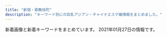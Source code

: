 ```yaml
---
title: "新宿・歌舞伎町"
description: "キーワード別にの巨乳アジアン・チャイナエステ嬢情報をまとめました。"
---
```


新着画像と新着キーワードをまとめています。
2021年01月27日の情報です。

<DmmAffiliateIns />
<KeywordTable
  shops={
    [
    {
        "url": "http://sakura-relax.net/",
        "keywords": {
            "C": 8,
            "86": 4,
            "85": 4,
            "E": 8,
            "87": 8
        },
        "img_links": [
            "http://sakura-relax.net/link/menlog.jpg",
            "http://sakura-relax.net/images/cg03.jpg",
            "http://sakura-relax.net/images/tel.png",
            "http://sakura-relax.net/images/cg06.jpg",
            "http://sakura-relax.net/images/qrc.png",
            "http://sakura-relax.net/images/top-img02.png",
            "http://sakura-relax.net/images/cg04.jpg",
            "http://sakura-relax.net/images/cg07.jpg",
            "http://sakura-relax.net/images/kan.jpg",
            "http://sakura-relax.net/images/top-img01.png"
        ],
        "station": "\u65b0\u5bbf\u4e09\u4e01\u76ee\u99c5E1\u51fa\u53e3",
        "name": "\u697d\u697d-\u30e9\u30af\u30e9\u30af-"
    },
    {
        "name": "\u7fbd\u8863\uff5e\u306f\u3054\u308d\u3082\uff5e",
        "keywords": {},
        "url": "https://www.hagoromo.tokyo/",
        "img_links": [],
        "station": "JR\u65b0\u5bbf\u99c5\u6771\u53e3\u30fb\u6b4c\u821e\u4f0e\u753a"
    },
    {
        "url": "http://hi-msg.com/koyuki/",
        "keywords": {
            "C": 8
        },
        "img_links": [
            "http://hi-msg.com/koyuki/img/english-t2.png",
            "http://hi-msg.com/koyuki/img/p-2-1.jpg",
            "http://hi-msg.com/koyuki/img/english-t5.png",
            "http://hi-msg.com/koyuki/img/t-3.png",
            "http://hi-msg.com/koyuki/img/p-2.jpg",
            "http://hi-msg.com/koyuki/img/p-0.jpg",
            "http://hi-msg.com/koyuki/img/card.png",
            "http://hi-msg.com/koyuki/img/p-1.jpg",
            "http://hi-msg.com/koyuki/img/kanban4s.jpg",
            "http://hi-msg.com/koyuki/img/p-9.jpg",
            "http://hi-msg.com/koyuki/img/p-4-1.jpg",
            "http://hi-msg.com/koyuki/img/p-4.jpg",
            "http://hi-msg.com/koyuki/img/p-6-1.jpg",
            "http://hi-msg.com/koyuki/img/p-8-1.jpg",
            "http://hi-msg.com/koyuki/img/p-11.jpg",
            "http://hi-msg.com/koyuki/img/kanban4.jpg",
            "http://hi-msg.com/koyuki/img/p-6.jpg",
            "http://hi-msg.com/koyuki/img/head.png",
            "http://hi-msg.com/koyuki/img/english-t1.png",
            "http://hi-msg.com/koyuki/img/t-2.png",
            "http://hi-msg.com/koyuki/img/p-8.jpg",
            "http://hi-msg.com/koyuki/img/botton.png",
            "http://hi-msg.com/koyuki/img/tit.png",
            "http://hi-msg.com/koyuki/img/tel.png",
            "http://hi-msg.com/koyuki/img/p-10.jpg",
            "http://hi-msg.com/koyuki/img/newstback.png",
            "http://hi-msg.com/koyuki/img/card-english.png",
            "http://hi-msg.com/koyuki/img/p-5.jpg",
            "http://hi-msg.com/koyuki/img/english-t3.png",
            "http://hi-msg.com/koyuki/img/p-7.jpg",
            "http://hi-msg.com/koyuki/img/p-3.jpg",
            "http://hi-msg.com/koyuki/img/p-3-1.jpg",
            "http://hi-msg.com/koyuki/img/t-1.png",
            "http://hi-msg.com/koyuki/img/english-t6.png",
            "http://hi-msg.com/koyuki/img/p-7-1.jpg",
            "http://hi-msg.com/koyuki/img/re.png",
            "http://hi-msg.com/koyuki/img/english-t4.png"
        ],
        "station": "JR\u65b0\u5bbf\u99c5\u6771\u53e3",
        "name": "KOYUKI"
    },
    {
        "station": "JR\u65b0\u5bbf\u99c5\u897f\u53e3",
        "keywords": {
            "87": 2,
            "86": 14,
            "D": 2,
            "E": 8
        },
        "img_links": [
            "http://sweety-est.tokyo/images/m3.jpg",
            "http://sweety-est.tokyo/images/slider-img002.jpg",
            "http://sweety-est.tokyo/images/tit-sub6.jpg",
            "http://sweety-est.tokyo/images/r1.jpg",
            "http://sweety-est.tokyo/images/a8.jpg",
            "http://sweety-est.tokyo/images/tit-sub4.jpg",
            "http://sweety-est.tokyo/images/cg05.jpg",
            "http://sweety-est.tokyo/images/qr.jpg",
            "http://sweety-est.tokyo/images/kan1.jpg",
            "http://sweety-est.tokyo/images/a2.jpg",
            "http://sweety-est.tokyo/images/tit-sub3.jpg",
            "http://sweety-est.tokyo/images/cg04.jpg",
            "http://sweety-est.tokyo/images/m4.jpg",
            "http://sweety-est.tokyo/images/r2.jpg",
            "http://sweety-est.tokyo/images/r4.jpg",
            "http://sweety-est.tokyo/images/a3.jpg",
            "http://sweety-est.tokyo/images/a6.jpg",
            "http://sweety-est.tokyo/images/a1.jpg",
            "http://sweety-est.tokyo/link/menlog.jpg",
            "http://sweety-est.tokyo/images/tit-sub2.jpg",
            "http://sweety-est.tokyo/images/slider-img003.jpg",
            "http://sweety-est.tokyo/images/m1.jpg",
            "http://sweety-est.tokyo/images/r6.jpg",
            "http://sweety-est.tokyo/images/cg08.jpg",
            "http://sweety-est.tokyo/images/sys.jpg",
            "http://sweety-est.tokyo/images/tit-sub5.jpg",
            "http://sweety-est.tokyo/images/a4.jpg",
            "http://sweety-est.tokyo/images/a5.jpg",
            "http://sweety-est.tokyo/images/b-online.png",
            "http://sweety-est.tokyo/images/a7.jpg",
            "http://sweety-est.tokyo/images/cg06.jpg",
            "http://sweety-est.tokyo/images/cg01.jpg",
            "http://sweety-est.tokyo/images/r3.jpg",
            "http://sweety-est.tokyo/images/tit-sub1.jpg",
            "http://sweety-est.tokyo/images/cg03.jpg",
            "http://sweety-est.tokyo/images/b-tel.png",
            "http://sweety-est.tokyo/images/m2.jpg",
            "http://sweety-est.tokyo/images/kan.jpg",
            "http://sweety-est.tokyo/images/slider-img001.jpg",
            "http://sweety-est.tokyo/images/r5.jpg",
            "http://sweety-est.tokyo/images/cg07.jpg",
            "http://sweety-est.tokyo/images/cg02.jpg"
        ],
        "name": "sweet-\u30b9\u30a6\u30a3\u30fc\u30c8-",
        "url": "http://sweety-est.tokyo/"
    },
    {
        "keywords": {
            "87": 14,
            "D": 28,
            "E": 14,
            "85": 14,
            "86": 14
        },
        "url": "http://yurali.oks.bz/",
        "station": "JR\u65b0\u5bbf\u99c5\u897f\u53e3",
        "name": "\u6c17\u697d",
        "img_links": [
            "http://yurali.oks.bz/images/acc2.jpg",
            "http://yurali.oks.bz/images/s_new.png",
            "http://yurali.oks.bz/images/mobile.jpg",
            "http://yurali.oks.bz/images/content.jpg",
            "http://yurali.oks.bz/photos/sites/48/2020/09/2020090809340917.jpg",
            "http://yurali.oks.bz/images/right.jpg",
            "http://yurali.oks.bz/photos/sites/48/2020/09/202009080934129.jpg",
            "http://yurali.oks.bz/photos/sites/48/2020/09/2020090809341126.jpg",
            "http://yurali.oks.bz/images/acc1.jpg",
            "http://yurali.oks.bz/images/acc4.jpg",
            "http://yurali.oks.bz/images/room2.jpg",
            "http://yurali.oks.bz/images/room4.jpg",
            "http://yurali.oks.bz/photos/sites/48/2020/06/2020063002493351.jpg",
            "http://yurali.oks.bz/images/room1.jpg",
            "http://yurali.oks.bz/images/acc3.jpg",
            "http://yurali.oks.bz/images/room3.jpg",
            "http://yurali.oks.bz/images/s2.jpg",
            "http://yurali.oks.bz/images/s4.jpg",
            "http://yurali.oks.bz/images/s3.jpg",
            "http://yurali.oks.bz/photos/sites/48/2020/09/2020090809341067.jpg",
            "http://yurali.oks.bz/images/s1.jpg",
            "http://yurali.oks.bz/photos/sites/48/2020/09/2020090809341490.jpg",
            "http://yurali.oks.bz/images/kanban.jpg",
            "http://yurali.oks.bz/images/top.jpg",
            "http://yurali.oks.bz/images/line.jpg"
        ]
    },
    {
        "keywords": {
            "87": 2,
            "90": 2,
            "F": 1,
            "88": 4,
            "D": 8,
            "86": 2,
            "89": 1,
            "E": 1,
            "C": 1
        },
        "station": "\u897f\u6b66\u65b0\u5bbf\u99c5\u5317\u53e3",
        "name": "CLEAR-\u30af\u30ea\u30a2-",
        "img_links": [
            "http://clear-es.net/images/index_12.jpg",
            "http://clear-es.net/images/index_19.jpg",
            "http://clear-es.net/uploads/c1f6d0346f5cb109ac62c21a58c7deff.jpg",
            "http://clear-es.net/images/index_18.jpg",
            "http://clear-es.net/images/index_20.jpg",
            "http://clear-es.net/uploads/97eb17743f96fd7f0551aab0bedd5e6f.jpg",
            "http://clear-es.net/images/index_25.jpg",
            "http://clear-es.net/images/index_01.jpg",
            "http://clear-es.net/images/index_23.jpg",
            "http://clear-es.net/images/index_10.jpg",
            "http://clear-es.net/uploads/deba56537604611ac3b8da004b92d809.jpg",
            "http://clear-es.net/yamituki-n/uploads/images/rena02.jpg",
            "http://clear-es.net/my_work/images/pic1.png",
            "http://clear-es.net/images/index_11.jpg",
            "http://clear-es.net/yamituki-n/uploads/images/mika03s.jpg",
            "http://clear-es.net/uploads/7553669390f1cc93427a4f6ad33b4668.jpg",
            "http://clear-es.net/images/index_03.jpg",
            "http://clear-es.net/yamituki-n/uploads/images/juri01s.jpg",
            "http://clear-es.net/uploads/10299154955d10c3b815a5638a35a934.jpg",
            "http://clear-es.net/images/index_21.jpg",
            "http://clear-es.net/images/index_06.jpg",
            "http://clear-es.net/images/index_02.jpg",
            "http://clear-es.net/uploads/cec0ed392fe00d8e3ff867c0625809e6.jpg",
            "http://clear-es.net/images/gallery_11.jpg",
            "http://clear-es.net/images/index_07.jpg",
            "http://clear-es.net/images/girls_11.jpg",
            "http://clear-es.net/images/index_09.jpg",
            "http://clear-es.net/uploads/22c8968348a9acc2dfc9ab0aecb09c27.jpg",
            "http://clear-es.net/images/index_24.jpg",
            "http://clear-es.net/uploads/09bdd5637edec4bfa3d47a7e9874640b.jpg",
            "http://clear-es.net/images/index_08.jpg",
            "http://clear-es.net/images/service_11.jpg",
            "http://clear-es.net/images/index_14.jpg",
            "http://clear-es.net/uploads/2aa97908694153fb149943f0b8445352.jpg",
            "http://clear-es.net/images/index_28_01.jpg",
            "http://clear-es.net/images/index_26.jpg",
            "http://clear-es.net/images/koko_1.jpg",
            "http://clear-es.net/images/index_05.jpg",
            "http://clear-es.net/images/girls_03.jpg",
            "http://clear-es.net/images/index_27.jpg",
            "http://clear-es.net/images/index_13.jpg",
            "http://clear-es.net/uploads/e1133a4ba0f8c81f9d272f5793bda380.jpg",
            "http://clear-es.net/uploads/f426bd85a8f6a9eac87e55b2d44c4bd5.jpg",
            "http://clear-es.net/images/index_15.jpg",
            "http://clear-es.net/yamituki-n/uploads/images/rena01.jpg",
            "http://clear-es.net/yamituki-n/uploads/images/mmexport1576417470781.jpg",
            "http://clear-es.net/images/index_28.jpg",
            "http://clear-es.net/uploads/a62d7f24a5b9a4fd5aeef678eb24ef4b.jpg",
            "http://clear-es.net/images/index_04.jpg",
            "http://clear-es.net/images/girls_13.jpg",
            "http://clear-es.net/yamituki-n/uploads/images/yui01.jpg",
            "http://clear-es.net/images/index_17.jpg"
        ],
        "url": "http://clear-es.net/"
    },
    {
        "keywords": {
            "F": 1
        },
        "url": "https://shinjuku-mensesthe.com/",
        "img_links": [
            "https://shinjuku-mensesthe.com/massage/2020/08/16/riri-s1.jpg",
            "https://shinjuku-mensesthe.com/room/room-l3.jpg",
            "https://shinjuku-mensesthe.com/staff/yuki-l1.jpg",
            "https://shinjuku-mensesthe.com/images/flower.png",
            "https://shinjuku-mensesthe.com/button/home.png",
            "https://shinjuku-mensesthe.com/room/room-l2.jpg",
            "https://shinjuku-mensesthe.com/images/footer-l.png",
            "https://shinjuku-mensesthe.com/images/clear.png",
            "https://shinjuku-mensesthe.com/staff/saya-l1.jpg",
            "https://shinjuku-mensesthe.com/menu/home.png",
            "https://shinjuku-mensesthe.com/staff/sora-s1.jpg",
            "https://scdn.line-apps.com/n/line_add_friends/btn/ja.png",
            "https://shinjuku-mensesthe.com/staff/arisa-s1.jpg",
            "https://shinjuku-mensesthe.com/images/header3.png",
            "https://shinjuku-mensesthe.com/images/top1.jpg",
            "https://shinjuku-mensesthe.com/images/qrcode.png",
            "https://shinjuku-mensesthe.com/massage/2020/10/21/risa-s1.jpg",
            "https://shinjuku-mensesthe.com/staff/arisa-l1.jpg",
            "https://shinjuku-mensesthe.com/images/footer-r.png",
            "https://shinjuku-mensesthe.com/menu/staff.png",
            "https://shinjuku-mensesthe.com/staff/yuki-s1.jpg",
            "https://shinjuku-mensesthe.com/staff/sora-l1.jpg",
            "https://shinjuku-mensesthe.com/icon/twitter.png",
            "https://shinjuku-mensesthe.com/2019/12/15/sayuri-s2.jpg",
            "https://shinjuku-mensesthe.com/room/room-l4.jpg",
            "https://shinjuku-mensesthe.com/images/main-small.jpg",
            "https://shinjuku-mensesthe.com/images/camp.png",
            "https://shinjuku-mensesthe.com/button/staff.png",
            "https://shinjuku-mensesthe.com/staff/yukari-l1.jpg",
            "https://shinjuku-mensesthe.com/link/mens-esthe.png",
            "https://shinjuku-mensesthe.com/icon/facebook.png",
            "https://shinjuku-mensesthe.com/2020/01/23/miki-s1.jpg",
            "https://shinjuku-mensesthe.com/massage/2020/07/31/ai-s2.jpg",
            "https://shinjuku-mensesthe.com/staff/risa-l1.jpg",
            "https://shinjuku-mensesthe.com/massage/2020/10/05/yuki-s1.jpg",
            "https://shinjuku-mensesthe.com/staff/risa-s1.jpg",
            "https://shinjuku-mensesthe.com/staff/shiori-s1.jpg",
            "https://shinjuku-mensesthe.com/room/room-l1.jpg",
            "https://shinjuku-mensesthe.com/images/top2.jpg",
            "https://shinjuku-mensesthe.com/menu/blog.png",
            "https://shinjuku-mensesthe.com/icon/line.png",
            "https://shinjuku-mensesthe.com/staff/saya-s1.jpg",
            "https://shinjuku-mensesthe.com/images/main-sp.jpg",
            "https://shinjuku-mensesthe.com/menu/info.png",
            "https://shinjuku-mensesthe.com/staff/yukari-s1.jpg",
            "https://shinjuku-mensesthe.com/2020/01/23/sakura-s1.jpg",
            "https://shinjuku-mensesthe.com/massage/2020/07/31/covit19.jpg",
            "https://shinjuku-mensesthe.com/massage/2020/09/14/hana-s1.jpg",
            "https://shinjuku-mensesthe.com/button/blog.png",
            "https://shinjuku-mensesthe.com/images/top3.jpg",
            "https://shinjuku-mensesthe.com/icon/yelp.png",
            "https://shinjuku-mensesthe.com/images/main-top.jpg"
        ],
        "station": "JR\u65b0\u5bbf\u99c5\u6771\u53e3",
        "name": "\u5915\u9727 \u3086\u3046\u304e\u308a"
    },
    {
        "url": "http://fairy.este88.com/",
        "station": "\u897f\u6b66\u65b0\u5bbf\u99c5\u5317\u53e3",
        "img_links": [
            "http://fairy.este88.com/images/r02.jpg",
            "http://fairy.este88.com/images/momo1.jpg",
            "http://fairy.este88.com/gals/sayuri1.jpg",
            "http://fairy.este88.com/img/koyuki1.jpg",
            "http://fairy.este88.com/gals/risa1.jpg",
            "http://fairy.este88.com/images/r01.jpg",
            "http://fairy.este88.com/images/ph1.jpg",
            "http://fairy.este88.com/img/kixyoko1.jpg",
            "http://fairy.este88.com/img/mika1.jpg",
            "http://fairy.este88.com/images/koyuki1.jpg",
            "http://fairy.este88.com/img/momo1.jpg",
            "http://fairy.este88.com/images/mika1.jpg",
            "http://fairy.este88.com/gals/koko1.jpg",
            "http://fairy.este88.com/images/kixyoko1.jpg",
            "http://fairy.este88.com/images/kaori1.jpg",
            "http://fairy.este88.com/gals/nnana1.jpg",
            "http://fairy.este88.com/images/r04.jpg",
            "http://fairy.este88.com/img/kaori1.jpg"
        ],
        "name": "fairy\u30d5\u30a7\u30a2\u30ea\u30fc",
        "keywords": {}
    },
    {
        "station": "\u897f\u6b66\u65b0\u5bbf\u99c5\u5317\u53e3",
        "img_links": [
            "http://ciretva.xyz/uploads/201021/1-201021155913C7.jpg",
            "http://ciretva.xyz/uploads/201021/1-201021155T9631.jpg",
            "http://ciretva.xyz/uploads/201021/1-201021155925315.jpg",
            "http://ciretva.xyz/picture/s_staff.png",
            "http://ciretva.xyz/uploads/201021/1-201021155T02L.jpg",
            "http://ciretva.xyz/picture/top.jpg",
            "http://ciretva.xyz/picture/face_bj1.png",
            "http://ciretva.xyz/picture/face.jpg",
            "http://ciretva.xyz/picture/room3.jpg",
            "http://ciretva.xyz/uploads/201021/1-201021155932238.jpg",
            "http://ciretva.xyz/picture/room2.jpg",
            "http://ciretva.xyz/picture/room4.jpg",
            "http://ciretva.xyz/picture/news.jpg",
            "http://ciretva.xyz/picture/room1.jpg",
            "http://ciretva.xyz/uploads/201021/1-201021155Z4139.jpg",
            "http://ciretva.xyz/picture/pick.jpg"
        ],
        "name": "\u4f73\u7e01 \uff5e\u304b\u3048\u3093\uff5e",
        "url": "http://ciretva.xyz/",
        "keywords": {
            "D": 3,
            "86": 2
        }
    },
    {
        "url": "https://aurora.iest.info/",
        "name": "\u30aa\u30fc\u30ed\u30e9",
        "keywords": {
            "\u5de8\u4e73": 34,
            "85": 265,
            "89": 53,
            "87": 123,
            "C": 318,
            "\u4e73": 34,
            "86": 265,
            "84": 159,
            "F": 70,
            "E": 176
        },
        "img_links": [
            "https://aurora.iest.info/images/head_tel.png",
            "https://aurora.iest.info/images/room4.jpg",
            "https://aurora.iest.info/photos/sites/13/2020/09/2020090701592721.jpeg",
            "https://aurora.iest.info/images/side_mobile.jpg",
            "https://aurora.iest.info/photos/sites/13/2020/10/202010160425407.jpeg",
            "https://aurora.iest.info/photos/sites/13/2020/11/2020110420084826.jpeg",
            "https://aurora.iest.info/photos/sites/13/2021/01/202101031920028.jpeg",
            "https://aurora.iest.info/photos/sites/13/2020/12/2020122614062046.jpeg",
            "https://aurora.iest.info/photos/sites/13/2021/01/2021011317231918.jpeg",
            "https://aurora.iest.info/photos/sites/13/2020/10/2020102421582718.jpeg",
            "https://aurora.iest.info/photos/sites/13/2020/12/2020122916203593.jpeg",
            "https://aurora.iest.info/photos/sites/13/2020/12/2020122614542669.jpeg",
            "https://aurora.iest.info/photos/sites/13/2021/01/2021011516351593.jpeg",
            "https://aurora.iest.info/photos/sites/13/2020/11/2020111207401521.jpeg",
            "https://aurora.iest.info/photos/sites/13/2020/10/2020101018384481.jpeg",
            "https://aurora.iest.info/photos/sites/13/2021/01/2021012421593015-600x800.jpeg",
            "https://aurora.iest.info/images/info_sp.png",
            "https://aurora.iest.info/images/room2.jpg",
            "https://aurora.iest.info/photos/sites/13/2021/01/2021011516351593-600x800.jpeg",
            "https://aurora.iest.info/photos/sites/13/2020/12/2020122614121986.jpeg",
            "https://aurora.iest.info/photos/sites/13/2020/12/2020122614271778.jpeg",
            "https://aurora.iest.info/photos/sites/13/2021/01/2021011713121341-600x800.jpeg",
            "https://aurora.iest.info/images/room3.jpg",
            "https://aurora.iest.info/photos/sites/13/2021/01/2021011420031078.jpeg",
            "https://aurora.iest.info/photos/sites/13/2020/10/2020100900362277.jpeg",
            "https://aurora.iest.info/photos/sites/13/2021/01/2021011317502475.jpeg",
            "https://aurora.iest.info/images/room1.jpg"
        ],
        "station": "JR\u65b0\u5bbf\u99c5\u6771\u53e3\u30fb\u6b4c\u821e\u4f0e\u753a"
    },
    {
        "station": "\u65b0\u5bbf\u897f\u53e3\u99c5D5\u51fa\u53e3",
        "img_links": [
            "http://in-esthe.com/relair/img/botton.png",
            "http://in-esthe.com/relair/img/p-9.jpg",
            "http://in-esthe.com/relair/img/english-t5.png",
            "http://in-esthe.com/relair/img/p-1.jpg",
            "http://in-esthe.com/relair/img/twitter.png",
            "http://in-esthe.com/relair/img/english-t4.png",
            "http://in-esthe.com/relair/img/p-2.jpg",
            "http://in-esthe.com/relair/img/t-1.png",
            "http://in-esthe.com/relair/img/newstback.png",
            "http://in-esthe.com/relair/img/head.png",
            "http://in-esthe.com/relair/img/card-english.png",
            "http://in-esthe.com/relair/img/p-1-1.jpg",
            "http://in-esthe.com/relair/img/fla1.png",
            "http://in-esthe.com/relair/img/s-1.jpg",
            "http://in-esthe.com/relair/img/kanban4.jpg",
            "http://in-esthe.com/relair/img/p-7.jpg",
            "http://in-esthe.com/relair/img/t-2.png",
            "http://in-esthe.com/relair/img/english-t3.png",
            "http://in-esthe.com/relair/img/fla.png",
            "http://in-esthe.com/relair/img/english-t6.png",
            "http://in-esthe.com/relair/img/p-8.jpg",
            "http://in-esthe.com/relair/img/p-3.jpg",
            "http://in-esthe.com/relair/img/tel.png",
            "http://in-esthe.com/relair/img/fla2.png",
            "http://in-esthe.com/relair/img/t-3.png",
            "http://in-esthe.com/relair/img/p-0.jpg",
            "http://in-esthe.com/relair/img/english-t1.png",
            "http://in-esthe.com/relair/img/english-t2.png",
            "http://in-esthe.com/relair/img/re.png",
            "http://in-esthe.com/relair/img/p-3-1.jpg"
        ],
        "name": "RELAIR \uff5e\u30ea\u30ec\u30a2\uff5e",
        "url": "http://in-esthe.com/relair/",
        "keywords": {
            "C": 8
        }
    },
    {
        "url": "http://fairy-girl.work/",
        "img_links": [
            "http://fairy-girl.work/staff/rina.jpg",
            "http://fairy-girl.work/img/yuyu1.jpg",
            "http://fairy-girl.work/staff/hitomi.jpg",
            "http://fairy-girl.work/staff/kana.jpg",
            "http://fairy-girl.work/img/rina1.jpg",
            "http://fairy-girl.work/images/7.jpg",
            "http://fairy-girl.work/staff/eri.jpg",
            "http://fairy-girl.work/images/staff_t.jpg",
            "http://fairy-girl.work/staff/rika.jpg",
            "http://fairy-girl.work/staff/rara.jpg",
            "http://fairy-girl.work/images/ac1.jpg",
            "http://fairy-girl.work/images/1.jpg",
            "http://fairy-girl.work/img/hitomi1.jpg",
            "http://fairy-girl.work/img/misa1.jpg",
            "http://fairy-girl.work/img/eri1.jpg",
            "http://fairy-girl.work/images/8.jpg",
            "http://fairy-girl.work/img/rika1.jpg",
            "http://fairy-girl.work/images/mobile.jpg",
            "http://fairy-girl.work/images/12.jpg",
            "http://fairy-girl.work/staff/kiki.jpg",
            "http://fairy-girl.work/images/line.png",
            "http://fairy-girl.work/images/3.jpg",
            "http://fairy-girl.work/images/int1.jpg",
            "http://fairy-girl.work/images/tr.jpg",
            "http://fairy-girl.work/images/interior_t.jpg",
            "http://fairy-girl.work/images/bana0404_4.png",
            "http://fairy-girl.work/staff/mari.jpg",
            "http://fairy-girl.work/img/kana1.jpg",
            "http://fairy-girl.work/images/5.jpg",
            "http://fairy-girl.work/img/mari1.jpg",
            "http://fairy-girl.work/staff/misa.jpg",
            "http://fairy-girl.work/images/6.jpg",
            "http://fairy-girl.work/img/kiki2.jpg",
            "http://fairy-girl.work/images/10.jpg",
            "http://fairy-girl.work/images/ac2.jpg",
            "http://fairy-girl.work/images/11.jpg",
            "http://fairy-girl.work/img/rara1.jpg",
            "http://fairy-girl.work/images/2.jpg",
            "http://fairy-girl.work/images/news.jpg",
            "http://fairy-girl.work/images/sys2.jpg",
            "http://fairy-girl.work/images/int2.jpg",
            "http://fairy-girl.work/staff/yuki.jpg",
            "http://fairy-girl.work/images/sys1.jpg",
            "http://fairy-girl.work/img/eri2.jpg",
            "http://fairy-girl.work/staff/yuyu.jpg",
            "http://fairy-girl.work/images/9.jpg",
            "http://fairy-girl.work/img/kiki1.jpg",
            "http://fairy-girl.work/img/yuki1.jpg"
        ],
        "name": "Fairy Girl",
        "station": "JR\u65b0\u5bbf\u99c5\u897f\u53e3",
        "keywords": {}
    },
    {
        "name": "\u65b0\u5bbf\u6975\u4e0a\u30e1\u30f3\u30ba\u30a8\u30b9\u30c6",
        "url": "https://gokujo.iest.info/",
        "img_links": [
            "https://gokujo.iest.info/images/sp_tit_info.jpg",
            "https://gokujo.iest.info/images/tit_face.jpg",
            "https://gokujo.iest.info/images/tit_info.jpg",
            "https://gokujo.iest.info/photos/sites/3/2020/10/202010061435276.jpg",
            "https://gokujo.iest.info/photos/sites/3/2020/10/2020100614352799.jpg",
            "https://gokujo.iest.info/images/nav_link06.png",
            "https://gokujo.iest.info/photos/sites/3/2020/10/2020100614353025.jpg",
            "https://gokujo.iest.info/images/nav_link04.png",
            "https://gokujo.iest.info/images/sp_tit_movie.jpg",
            "https://gokujo.iest.info/images/tit_staff.jpg",
            "https://gokujo.iest.info/images/sp_end.png",
            "https://gokujo.iest.info/images/nav_link01.png",
            "https://gokujo.iest.info/images/nav_link07.png",
            "https://gokujo.iest.info/images/side_mobile.jpg",
            "https://gokujo.iest.info/images/nav_link05.png",
            "https://gokujo.iest.info/images/tit_link.jpg",
            "https://gokujo.iest.info/images/room2_l.jpg",
            "https://gokujo.iest.info/photos/sites/3/2020/10/2020100614353293.jpg",
            "https://gokujo.iest.info/photos/sites/3/2020/10/2020100614352832.jpg",
            "https://gokujo.iest.info/images/end.png",
            "https://gokujo.iest.info/images/sp_tit_staff.jpg",
            "https://gokujo.iest.info/images/sp_tit_twitter.jpg",
            "https://gokujo.iest.info/images/tit_pick.jpg",
            "https://gokujo.iest.info/images/nav_link02.png",
            "https://gokujo.iest.info/photos/sites/3/2020/10/2020100614353044.jpg",
            "https://gokujo.iest.info/images/tit_staff02.jpg",
            "https://gokujo.iest.info/photos/sites/3/2020/10/202010061435254.jpg",
            "https://gokujo.iest.info/photos/sites/3/2020/10/2020100614352922.jpg",
            "https://gokujo.iest.info/images/nav_link08.png",
            "https://gokujo.iest.info/photos/sites/3/2020/10/2020100614352629.jpg",
            "https://gokujo.iest.info/photos/sites/3/2020/10/2020100614352927.jpg",
            "https://gokujo.iest.info/images/sp_tit_link.jpg",
            "https://gokujo.iest.info/photos/sites/3/2020/10/2020100614353292.jpg",
            "https://gokujo.iest.info/images/nav_link03.png",
            "https://gokujo.iest.info/images/room3_l.jpg",
            "https://gokujo.iest.info/images/navbar-top.jpg",
            "https://gokujo.iest.info/photos/sites/3/2020/10/2020100614353148.jpg",
            "https://gokujo.iest.info/images/sp_tit_pick.jpg",
            "https://gokujo.iest.info/images/sp_tit_staff02.jpg",
            "https://gokujo.iest.info/images/top.png",
            "https://gokujo.iest.info/images/room1_l.jpg",
            "https://gokujo.iest.info/photos/sites/3/2020/10/2020100614352894.jpg",
            "https://gokujo.iest.info/photos/sites/3/2020/10/2020100614353122.jpg",
            "https://gokujo.iest.info/images/room4_l.jpg"
        ],
        "station": "JR\u65b0\u5bbf\u99c5",
        "keywords": {
            "85": 45,
            "92": 24,
            "90": 72,
            "C": 58,
            "F": 107,
            "95": 35,
            "94": 59,
            "E": 162,
            "89": 66,
            "88": 26
        }
    },
    {
        "name": "\u30c6\u30bb\u30e9-Tethera-",
        "station": "JR\u65b0\u5bbf\u99c5\u6771\u53e3",
        "url": "http://aroma-massage.red/",
        "keywords": {
            "E": 10,
            "D": 20
        },
        "img_links": [
            "http://aroma-massage.red/images/sta5.jpg",
            "http://aroma-massage.red/images/cg5.jpg",
            "http://aroma-massage.red/images/sysl.jpg",
            "http://aroma-massage.red/images/sta4.jpg",
            "http://aroma-massage.red/images/cg6.jpg",
            "http://aroma-massage.red/images/sta3.jpg",
            "http://aroma-massage.red/images/fbt.jpg",
            "http://aroma-massage.red/images/tm.png",
            "http://aroma-massage.red/images/fbb.jpg",
            "http://aroma-massage.red/images/kan.jpg",
            "http://aroma-massage.red/images/qr.jpg",
            "http://aroma-massage.red/images/creditcard.jpg",
            "http://aroma-massage.red/images/card.jpg",
            "http://aroma-massage.red/images/int.jpg",
            "http://aroma-massage.red/images/cg2.jpg",
            "http://aroma-massage.red/images/option.jpg",
            "http://aroma-massage.red/images/cg4.jpg",
            "http://aroma-massage.red/images/acb.jpg",
            "http://aroma-massage.red/images/cg3.jpg",
            "http://aroma-massage.red/images/sta6.jpg",
            "http://aroma-massage.red/images/stal.jpg",
            "http://aroma-massage.red/images/cg1.jpg",
            "http://aroma-massage.red/images/sta1.jpg",
            "http://aroma-massage.red/images/sta2.jpg",
            "http://aroma-massage.red/images/toph.png",
            "http://aroma-massage.red/images/nft.jpg"
        ]
    },
    {
        "url": "https://mens-esthe.xyz/",
        "img_links": [
            "https://mens-esthe.xyz/staff/nami-l1.jpg",
            "https://mens-esthe.xyz/room/room-l7.jpg",
            "https://mens-esthe.xyz/images/esthe2.jpg",
            "https://mens-esthe.xyz/room/room-l2.jpg",
            "https://mens-esthe.xyz/room/room-l4.jpg",
            "https://mens-esthe.xyz/staff/kana-s1.jpg",
            "https://mens-esthe.xyz/staff/moe-top.jpg",
            "https://mens-esthe.xyz/staff/natsumi-s1.jpg",
            "https://mens-esthe.xyz/staff/miki-top.jpg",
            "https://mens-esthe.xyz/images/main-sp.jpg",
            "https://mens-esthe.xyz/images/header3.png",
            "https://mens-esthe.xyz/room/room-l6.jpg",
            "https://inage-mensesthe.com/icon/facebook.png",
            "https://mens-esthe.xyz/images/esthe1.jpg",
            "https://mens-esthe.xyz/staff/rina-top.jpg",
            "https://mens-esthe.xyz/icon/facebook.png",
            "https://mens-esthe.xyz/staff/rina-s1.jpg",
            "https://mens-esthe.xyz/room/room-l3.jpg",
            "https://mens-esthe.xyz/icon/line.png",
            "https://mens-esthe.xyz/footer/footer-line.png",
            "https://mens-esthe.xyz/staff/kana-l1.jpg",
            "https://mens-esthe.xyz/images/esthe4.jpg",
            "https://mens-esthe.xyz/images/main1.jpg",
            "https://mens-esthe.xyz/room/room-l8.jpg",
            "https://mens-esthe.xyz/staff/nami-s1.jpg",
            "https://mens-esthe.xyz/staff/kana-top.jpg",
            "https://inage-mensesthe.com/icon/line.png",
            "https://mens-esthe.xyz/footer/footer-tel.png",
            "https://mens-esthe.xyz/staff/moe-s1.jpg",
            "https://mens-esthe.xyz/staff/moe-l1.jpg",
            "https://inage-mensesthe.com/icon/yelp.png",
            "https://mens-esthe.xyz/footer/footer-staff.png",
            "https://mens-esthe.xyz/room/room-l1.jpg",
            "https://mens-esthe.xyz/icon/yelp.png",
            "https://mens-esthe.xyz/staff/rina-l1.jpg",
            "https://mens-esthe.xyz/staff/natsumi-l1.jpg",
            "https://mens-esthe.xyz/icon/twitter.png",
            "https://mens-esthe.xyz/staff/miki-l1.jpg",
            "https://inage-mensesthe.com/icon/twitter.png",
            "https://inage-mensesthe.com/link/relaku_salon.jpg",
            "https://mens-esthe.xyz/room/room-l5.jpg",
            "https://mens-esthe.xyz/staff/nami-top.jpg",
            "https://mens-esthe.xyz/images/esthe3.jpg",
            "https://mens-esthe.xyz/staff/natsumi-top.jpg",
            "https://mens-esthe.xyz/images/qrcode.png",
            "https://mens-esthe.xyz/images/clear.png",
            "https://mens-esthe.xyz/staff/miki-s1.jpg"
        ],
        "station": "JR\u65b0\u5bbf\u99c5\u6771\u5357\u53e3",
        "keywords": {
            "86": 28,
            "85": 7,
            "88": 7,
            "D": 28
        },
        "name": "\u30b8\u30e5\u30ea\u30a2\u30f3"
    },
    {
        "url": "http://pure-resort.tyo.cm/",
        "name": "\u30d4\u30e5\u30a2\u30ea\u30be\u30fc\u30c8II",
        "station": "JR\u65b0\u5bbf\u99c5\u6771\u53e3",
        "img_links": [
            "http://pure-resort.tyo.cm/photos/sites/79/2020/01/2020013001414859.jpg",
            "http://pure-resort.tyo.cm/photos/sites/79/2019/03/201903251336102.jpg",
            "http://pure-resort.tyo.cm/photos/sites/79/2019/06/2019061515583771.jpg",
            "http://pure-resort.tyo.cm/photos/sites/79/2019/03/2019032513361063.jpg",
            "http://pure-resort.tyo.cm/images/s_Room.png",
            "http://pure-resort.tyo.cm/photos/sites/79/2019/02/2019021613471797.jpg",
            "http://pure-resort.tyo.cm/photos/sites/79/2020/02/2020020804143839.jpg",
            "http://pure-resort.tyo.cm/photos/sites/79/2019/03/2019032513361044.jpg",
            "http://pure-resort.tyo.cm/images/s_Staff.png",
            "http://pure-resort.tyo.cm/images/s_movie.png",
            "http://pure-resort.tyo.cm/photos/sites/79/2019/01/2019011014121443.jpg",
            "http://pure-resort.tyo.cm/images/line1.png",
            "http://pure-resort.tyo.cm/photos/sites/79/2019/04/201904111031010.jpg",
            "http://pure-resort.tyo.cm/photos/sites/79/2019/10/2019100810264682.jpg",
            "http://pure-resort.tyo.cm/images/s_Access.png",
            "http://pure-resort.tyo.cm/images/mobile.png",
            "http://pure-resort.tyo.cm/photos/sites/79/2019/06/2019060310424416.jpg",
            "http://pure-resort.tyo.cm/images/s_twitter.png",
            "http://pure-resort.tyo.cm/images/s_Recruit.png",
            "http://pure-resort.tyo.cm/photos/sites/79/2018/12/2018120620515823.jpg",
            "http://pure-resort.tyo.cm/images/top.png",
            "http://pure-resort.tyo.cm/images/info_bj1.png",
            "http://pure-resort.tyo.cm/images/s_info.png",
            "http://pure-resort.tyo.cm/images/pure.png",
            "http://pure-resort.tyo.cm/images/s_face.png",
            "http://pure-resort.tyo.cm/photos/sites/79/2019/08/2019082910403098.jpg",
            "http://pure-resort.tyo.cm/photos/sites/79/2019/03/2019032513361053.jpg",
            "http://pure-resort.tyo.cm/images/s_pick.png",
            "http://pure-resort.tyo.cm/images/news_bj3.png",
            "http://pure-resort.tyo.cm/images/line.png",
            "http://pure-resort.tyo.cm/images/s_news.png",
            "http://pure-resort.tyo.cm/photos/sites/79/2018/12/2018120620510142.jpg",
            "http://pure-resort.tyo.cm/photos/sites/79/2019/11/2019110401242820.jpg",
            "http://pure-resort.tyo.cm/photos/sites/79/2018/12/2018120620512437.jpg",
            "http://pure-resort.tyo.cm/images/movie.jpg",
            "http://pure-resort.tyo.cm/images/info_bj3.png",
            "http://pure-resort.tyo.cm/images/news_bj1.png",
            "http://pure-resort.tyo.cm/photos/sites/79/2019/02/2019021613425634.png",
            "http://pure-resort.tyo.cm/photos/sites/79/2020/01/2020012408381891.jpg",
            "http://pure-resort.tyo.cm/photos/sites/79/2019/05/2019052114301665.jpg",
            "http://pure-resort.tyo.cm/photos/sites/79/2018/12/2018120620533769.jpg"
        ],
        "keywords": {
            "88": 3,
            "96": 1,
            "84": 1,
            "F": 1,
            "D": 10,
            "C": 1,
            "98": 2,
            "92": 1,
            "86": 5,
            "89": 2,
            "85": 3,
            "E": 2,
            "94": 1,
            "90": 2
        }
    },
    {
        "station": "JR\u65b0\u5bbf\u99c5\u5357\u53e3",
        "img_links": [
            "http://aes-aroma.com/img/ttl_tnew.png",
            "http://aes-aroma.com/img/ttl_mobile.png",
            "http://aes-aroma.com/staff/kaori/01.jpg",
            "http://aes-aroma.com/staff/nana/01.jpg",
            "http://aes-aroma.com/staff/yoko/02.jpg",
            "http://aes-aroma.com/staff/haru/01.jpg",
            "http://aes-aroma.com/staff/mimi/01.jpg",
            "http://aes-aroma.com/staff/koko/01.jpg",
            "http://aes-aroma.com/staff/yoko/01.jpg",
            "http://aes-aroma.com/img/ttl_staff.png",
            "http://aes-aroma.com/pic/head.png",
            "http://aes-aroma.com/i/files/homeimg.jpg",
            "http://aes-aroma.com/staff/ai/01.jpg",
            "http://aes-aroma.com/staff/miki/01.jpg",
            "http://aes-aroma.com/img/ttl_rec.png",
            "http://aes-aroma.com/img/ttl_pickup.png"
        ],
        "keywords": {
            "C": 17
        },
        "url": "http://aes-aroma.com/",
        "name": "\u7652\u3057\u306e\u5bbf"
    },
    {
        "keywords": {
            "C": 1
        },
        "img_links": [
            "http://crystal-est.net/uploads/crystal/2017/03/subvisual_contact.png",
            "http://crystal-est.net/uploads/crystal/2017/03/r4.jpg",
            "http://crystal-est.net/uploads/crystal/images/icon_flower.png",
            "http://crystal-est.net/uploads/crystal/2018/07/wechatimg125.jpeg",
            "http://ruby-es.com/uploads/rubyes/2017/02/img_info_01.png",
            "http://crystal-est.net/uploads/crystal/2017/03/subvisual_enquete1.png",
            "http://crystal-est.net/uploads/crystal/images/subvisual_staff.png",
            "http://crystal-est.net/uploads/crystal/2017/03/subvisual_info.png",
            "http://crystal-est.net/uploads/crystal/2017/03/icon_flower.png",
            "http://crystal-est.net/uploads/crystal/2017/07/yuyu2.jpeg",
            "http://crystal-est.net/uploads/crystal/2020/12/img_6902.jpg",
            "http://ruby-es.com/uploads/rubyes/2017/02/img_info_03.png",
            "http://crystal-est.net/uploads/crystal/images/p01.png",
            "http://crystal-est.net/uploads/crystal/images/no-photo.jpg",
            "http://crystal-est.net/uploads/crystal/2018/08/wechatimg49.jpeg",
            "http://crystal-est.net/uploads/crystal/images/xing.png",
            "http://crystal-est.net/uploads/crystal/2020/12/img_6830.jpg",
            "http://ruby-es.com/uploads/rubyes/2017/02/img_info_02.png",
            "http://crystal-est.net/uploads/crystal/2017/03/bnr_side_032.png",
            "http://ruby-es.com/uploads/rubyes/2017/02/img_info_05.png",
            "http://crystal-est.net/uploads/crystal/2018/05/mayu1.jpeg",
            "http://crystal-est.net/uploads/crystal/2017/03/ruby6.png",
            "http://crystal-est.net/uploads/crystal/2017/03/subvisual_link.png",
            "http://crystal-est.net/uploads/crystal/2018/07/wechatimg30.jpeg",
            "http://crystal-est.net/uploads/crystal/2020/11/tel.jpg",
            "http://crystal-est.net/uploads/crystal/2017/04/line2.png",
            "http://crystal-est.net/uploads/crystal/2017/03/subvisual_reserve.png",
            "http://crystal-est.net/uploads/crystal/2017/04/leftmovie.png",
            "http://crystal-est.net/uploads/crystal/2018/07/wechatimg26.jpeg",
            "http://crystal-est.net/uploads/crystal/2017/03/btn_top_03.png",
            "http://crystal-est.net/uploads/crystal/2017/03/btn_top_01.png",
            "http://crystal-est.net/uploads/crystal/2017/04/web.png",
            "http://crystal-est.net/uploads/crystal/2017/04/bnr_side_01.png",
            "http://crystal-est.net/uploads/crystal/2018/07/wechatimg31.jpeg",
            "http://crystal-est.net/uploads/crystal/2017/03/subvisual_magazine1.png",
            "http://crystal-est.net/uploads/crystal/2017/03/r1.jpg",
            "http://crystal-est.net/uploads/crystal/2017/03/btn_top_02.png",
            "http://crystal-est.net/uploads/crystal/2017/03/bnr_side_042.png",
            "http://crystal-est.net/uploads/crystal/2018/07/wechatimg94.jpeg",
            "http://ruby-es.com/uploads/rubyes/2017/02/img_info_06.png",
            "http://ruby-es.com/uploads/rubyes/2017/02/img_info_04.png",
            "http://crystal-est.net/uploads/crystal/2017/02/wifi.jpg",
            "http://crystal-est.net/uploads/crystal/2018/08/wechatimg51.jpeg",
            "http://crystal-est.net/uploads/crystal/2017/03/treatment2.png",
            "http://crystal-est.net/uploads/crystal/2017/03/r3.jpg",
            "http://crystal-est.net/uploads/crystal/2017/03/bnr_side_052.png",
            "http://crystal-est.net/uploads/crystal/2017/02/ameba.jpg",
            "http://crystal-est.net/uploads/crystal/2017/03/r2.jpg",
            "http://crystal-est.net/uploads/crystal/2017/03/bnr_side_credit1.png",
            "http://crystal-est.net/uploads/crystal/2017/03/subvisual_qa.png",
            "http://crystal-est.net/uploads/crystal/2020/12/img_6907.jpeg"
        ],
        "name": "\u30af\u30ea\u30b9\u30bf\u30eb",
        "url": "http://crystal-est.net/",
        "station": "JR\u65b0\u5bbf\u99c5\u6771\u53e3"
    }
]
}
/>
<DmmAffiliateScript />
